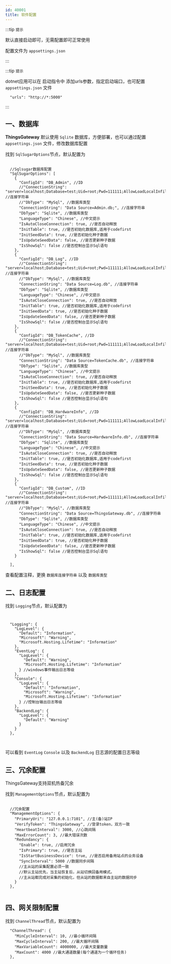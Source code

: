 ```yaml
---
id: 40001
title: 软件配置
---
```




:::tip `提示`

 默认直接启动即可，无需配置即可正常使用

 配置文件为 ``appsettings.json`` 

:::

:::tip `提示`

dotnet应用可以在 启动指令中 添加urls参数，指定启动端口，也可配置 ``appsettings.json`` 文件

```
  "urls": "http://*:5000"
```

:::



## 一、数据库

**ThingsGateway** 默认使用 ``Sqlite`` 数据库，方便部署，也可以通过配置 ``appsettings.json`` 文件，修改数据库配置

找到 ``SqlSugarOptions``节点，默认配置为

```

  //Sqlsugar数据库配置
  "SqlSugarOptions": [
    {
      "ConfigId": "DB_Admin", //ID
      //"ConnectionString": "server=localhost;Database=test;Uid=root;Pwd=111111;AllowLoadLocalInfile=true;", //连接字符串
      //"DbType": "MySql", //数据库类型
      "ConnectionString": "Data Source=Admin.db;", //连接字符串
      "DbType": "Sqlite", //数据库类型
      "LanguageType": "Chinese", //中文提示
      "IsAutoCloseConnection": true, //是否自动释放
      "InitTable": true, //是否初始化数据库,适用于codefirst
      "InitSeedData": true, //是否初始化种子数据
      "IsUpdateSeedData": false, //是否更新种子数据
      "IsShowSql": false //是否控制台显示Sql语句
    },
    {
      "ConfigId": "DB_Log", //ID
      //"ConnectionString": "server=localhost;Database=test;Uid=root;Pwd=111111;AllowLoadLocalInfile=true;", //连接字符串
      //"DbType": "MySql", //数据库类型
      "ConnectionString": "Data Source=Log.db", //连接字符串
      "DbType": "Sqlite", //数据库类型
      "LanguageType": "Chinese", //中文提示
      "IsAutoCloseConnection": true, //是否自动释放
      "InitTable": true, //是否初始化数据库,适用于codefirst
      "InitSeedData": true, //是否初始化种子数据
      "IsUpdateSeedData": false, //是否更新种子数据
      "IsShowSql": false //是否控制台显示Sql语句
    },
    {
      "ConfigId": "DB_TokenCache", //ID
      //"ConnectionString": "server=localhost;Database=test;Uid=root;Pwd=111111;AllowLoadLocalInfile=true;", //连接字符串
      //"DbType": "MySql", //数据库类型
      "ConnectionString": "Data Source=TokenCache.db", //连接字符串
      "DbType": "Sqlite", //数据库类型
      "LanguageType": "Chinese", //中文提示
      "IsAutoCloseConnection": true, //是否自动释放
      "InitTable": true, //是否初始化数据库,适用于codefirst
      "InitSeedData": true, //是否初始化种子数据
      "IsUpdateSeedData": false, //是否更新种子数据
      "IsShowSql": false //是否控制台显示Sql语句
    },
    {
      "ConfigId": "DB_HardwareInfo", //ID
      //"ConnectionString": "server=localhost;Database=test;Uid=root;Pwd=111111;AllowLoadLocalInfile=true;", //连接字符串
      //"DbType": "MySql", //数据库类型
      "ConnectionString": "Data Source=HardwareInfo.db", //连接字符串
      "DbType": "Sqlite", //数据库类型
      "LanguageType": "Chinese", //中文提示
      "IsAutoCloseConnection": true, //是否自动释放
      "InitTable": true, //是否初始化数据库,适用于codefirst
      "InitSeedData": true, //是否初始化种子数据
      "IsUpdateSeedData": false, //是否更新种子数据
      "IsShowSql": false //是否控制台显示Sql语句
    },
    {
      "ConfigId": "DB_Custom", //ID
      //"ConnectionString": "server=localhost;Database=test;Uid=root;Pwd=111111;AllowLoadLocalInfile=true;", //连接字符串
      //"DbType": "MySql", //数据库类型
      "ConnectionString": "Data Source=ThingsGateway.db", //连接字符串
      "DbType": "Sqlite", //数据库类型
      "LanguageType": "Chinese", //中文提示
      "IsAutoCloseConnection": true, //是否自动释放
      "InitTable": true, //是否初始化数据库,适用于codefirst
      "InitSeedData": true, //是否初始化种子数据
      "IsUpdateSeedData": false, //是否更新种子数据
      "IsShowSql": false //是否控制台显示Sql语句
    }

  ],

```

查看配置注释，更换 ``数据库连接字符串`` 以及 ``数据库类型``



## 二、日志配置

找到 ``Logging``节点，默认配置为

```


  "Logging": {
    "LogLevel": {
      "Default": "Information",
      "Microsoft": "Warning",
      "Microsoft.Hosting.Lifetime": "Information"
    },
    "EventLog": {
      "LogLevel": {
        "Default": "Warning",
        "Microsoft.Hosting.Lifetime": "Information"
      } //windows事件输出日志等级
    },
    "Console": {
      "LogLevel": {
        "Default": "Information",
        "Microsoft": "Warning",
        "Microsoft.Hosting.Lifetime": "Information"
      } //控制台输出日志等级
    },
    "BackendLog": {
      "LogLevel": {
        "Default": "Warning"
      }
    }
  },



```

可以看到 ``EventLog`` ``Console`` 以及 ``BackendLog`` 日志源的配置日志等级




## 三、冗余配置

ThingsGateway支持双机热备冗余

找到 ``ManagementOptions``节点，默认配置为

```

  //冗余配置
  "ManagementOptions": {
    "PrimaryUri": "127.0.0.1:7101", //主(备)站IP
    "VerifyToken": "ThingsGateway", //登录token，双方一致
    "HeartbeatInterval": 3000, //心跳间隔
    "MaxErrorCount": 3, //最大错误次数
    "Redundancy": {
      "Enable": true, //启用冗余
      "IsPrimary": true, //是否主站
      "IsStartBusinessDevice": true, //是否启用备用站点的业务设备
      "SyncInterval": 5000 //数据同步间隔
      //主从站的采集配置必须一致
      //默认主站优先，当主站恢复后，从站切换回备用模式。
      //主从站都完成对采集的初始化，但从站的数据都来自主站的数据同步
    }
  },


```


## 四、网关限制配置


找到 ``ChannelThread``节点，默认配置为

```
  "ChannelThread": {
    "MinCycleInterval": 10, //最小循环间隔
    "MaxCycleInterval": 200, //最大循环间隔
    "MaxVariableCount": 4000000, //最大变量数量
    "MaxCount": 4000 //最大通道数量(每个通道为一个循环任务)
  },


```

